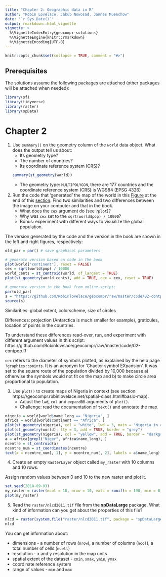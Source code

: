 ```yaml
---
title: "Chapter 2: Geographic data in R"
author: "Robin Lovelace, Jakub Nowosad, Jannes Muenchow"
date: "`r Sys.Date()`"
output: rmarkdown::html_vignette
vignette: >
  %\VignetteIndexEntry{geocompr-solutions}
  %\VignetteEngine{knitr::rmarkdown}
  %\VignetteEncoding{UTF-8}
---
```


```r
knitr::opts_chunk$set(collapse = TRUE, comment = "#>")
```

## Prerequisites {-}

The solutions assume the following packages are attached (other packages will be attached when needed):

```r
library(sf)
library(tidyverse)
library(raster)
library(spData)
```

# Chapter 2

<!-- ## Vector data model -->

1) Use `summary()` on the geometry column of the `world` data object. What does the output tell us about:
    - Its geometry type?
    - The number of countries?
    - Its coordinate reference system (CRS)?

    ```r
    summary(st_geometry(world))
    ```
  
   - The geometry type: `MULTIPOLYGON`, there are 177 countries and the coordinate reference system (CRS) is WGS84 (EPSG 4326)

2) Run the code that 'generated' the map of the world in this [Figure](https://geocompr.robinlovelace.net/spatial-class.html#fig:contpop) at the end of this [section](https://geocompr.robinlovelace.net/spatial-class.html#base-args).
Find two similarities and two differences between the image on your computer and that in the book.
   - What does the `cex` argument do (see `?plot`)?
   - Why was `cex` set to the `sqrt(world$pop) / 10000`?
   - Bonus: experiment with different ways to visualize the global population.
    
The version generated by the code and the version in the book are shown in the left and right figures, respectively:

```r
old_par = par() # save graphical parameters

# generate version based on code in the book
plot(world["continent"], reset = FALSE)
cex = sqrt(world$pop) / 10000
world_cents = st_centroid(world, of_largest = TRUE)
plot(st_geometry(world_cents), add = TRUE, cex = cex, reset = TRUE)

# generate version in the book from online script:
par(old_par)
s = "https://github.com/Robinlovelace/geocompr/raw/master/code/02-contpop.R"
source(s)
```
    
Similarities: global extent, colorscheme, size of circles

Differences: projection (Antarctica is much smaller for example), graticules, location of points in the countries.

To understand these differences read-over, run, and experiment with different argument values in this script: https://github.com/Robinlovelace/geocompr/raw/master/code/02-contpop.R

`cex` refers to the diameter of symbols plotted, as explained by the help page `?graphics::points`. It is an acronym for 'Chacter symbol EXpansion'.
It was set to the square route of the population divided by 10,000 because a) otherwise the symbols would not fit on the map and b) to make circle area proportional to population.

3) Use `plot()` to create maps of Nigeria in context (see section https://geocompr.robinlovelace.net/spatial-class.html#basic-map).
    - Adjust the `lwd`, `col` and `expandBB` arguments of `plot()`. 
    - Challenge: read the documentation of `text()` and annotate the map.
    <!-- - Bonus: make the country boundaries a dotted gray line. -->
    <!-- - Hint: `border` is an additional argument of `plot()` for **sf**  objects. -->

```r
nigeria = world[world$name_long == "Nigeria", ]
africa = world[world$continent == "Africa", ]
plot(st_geometry(nigeria), col = "white", lwd = 3, main = "Nigeria in context", border = "lightgrey", expandBB = c(0.5, 0.2, 0.5, 0.2))
plot(st_geometry(world), lty = 3, add = TRUE, border = "grey")
plot(st_geometry(nigeria), col = "yellow", add = TRUE, border = "darkgrey")
a = africa[grepl("Niger", africa$name_long), ]
ncentre = st_centroid(a)
ncentre_num = st_coordinates(ncentre)
text(x = ncentre_num[, 1], y = ncentre_num[, 2], labels = a$name_long)
```

4) Create an empty `RasterLayer` object called `my_raster` with 10 columns and 10 rows.

Assign random values between 0 and 10 to the new raster and plot it.

```r
set.seed(2018-09-03)
my_raster = raster(ncol = 10, nrow = 10, vals = runif(n = 100, min = 0, max = 10))
plot(my_raster)
```

<!-- raster exercises -->
5) Read the `raster/nlcd2011.tif` file from the **spDataLarge** package. 
What kind of information can you get about the properties of this file?

```r
nlcd = raster(system.file("raster/nlcd2011.tif", package = "spDataLarge"))
nlcd
```

You can get information about:

  - dimensions - a number of rows (`nrow`), a number of columns (`ncol`), a   total number of cells (`ncell`)
  - resolution - x and y resolution in the map units
  - spatial extent of the dataset - `xmin`, `xmax`, `ymin`, `ymax`
  - coordinate reference system
  - range of values - `min` and `max`
